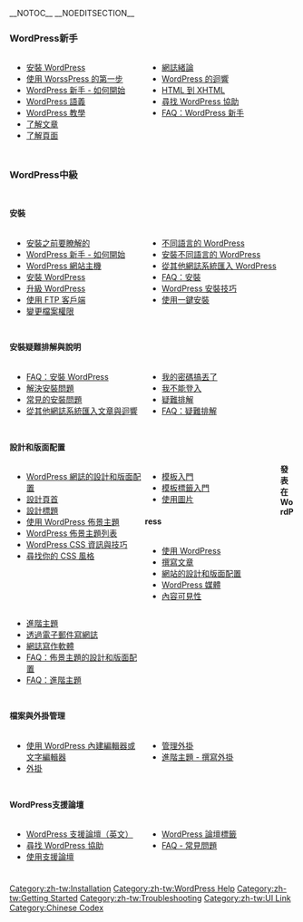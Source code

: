 {{Languages|
{{en|Getting_Started_with_WordPress}}
{{ar|البدأ_في_أستخدام_الووردبريس}}
{{bs|Započnite koristiti WordPress}}
{{es|Getting_Started_with_WordPress}}
{{fi|Aloittaminen}}
{{fr|Demarrer avec WordPress}}
{{ko|Getting_Started_with_WordPress}}
{{mk|WordPress почетник}}
{{mya|Getting_Started_with_WordPress}}
{{pt-br|Novo no WordPress - Por Onde Começar}}
{{ru|Знакомство_с_WordPress}}
{{ta|வேர்ட்பிரஸ் அடிப்படைகள்}}
{{te|WordPress గురించి తెలుసుకోండి}}
{{th|Getting_Started_with_WordPress}}
{{zh-cn|开始使用_WordPress}}
{{zh-tw|開始使用_WordPress}}
}}
__NOTOC__ __NOEDITSECTION__

===WordPress新手===
<div style="width:45%; margin:0px 6px; float:left">
* [[zh-tw:安裝WordPress|安裝 WordPress]]
* [[First Steps With WordPress|使用 WorssPress 的第一步]]
* [[zh-tw:WordPress 新手 - 如何開始|WordPress 新手 - 如何開始]]
* [[WordPress Semantics|WordPress 語義]]
* [[zh-tw:WordPress 教學|WordPress 教學]]
* [[Writing_Posts|了解文章]]
* [[zh-tw:網誌分頁|了解頁面]]
</div>

<div style="width:45%; margin:0px 6px; float:left; display: inline">
* [[zh-tw:網誌緒論|網誌緒論]]
* [[Comments in WordPress|WordPress 的迴響]]
* [[HTML to XHTML|HTML 到 XHTML]]
* [[Finding WordPress Help|尋找 WordPress 協助]]
* [[zh-tw:新手的WordPress常見問題解答|FAQ：WordPress 新手]]
</div>

<div style="clear:both; height:10px">
</div>


===WordPress中級===
<div style="clear:both; height:10px">
</div>

====安裝====
<div style="width:45%; margin:0px 6px; float:left">
* [[zh-tw:安裝之前要瞭解的|安裝之前要瞭解的]]
* [[zh-tw:WordPress 新手 - 如何開始|WordPress 新手 - 如何開始]]
* [[zh-tw:WordPress網站主機|WordPress 網站主機]]
* [[zh-tw:安裝WordPress|安裝 WordPress]]
* [[zh-tw:升級WordPress|升級 WordPress]]
* [[zh-tw:FTP 客戶端|使用 FTP 客戶端]]
* [[Changing File Permissions|變更檔案權限]]
</div>
<div style="width:45%; margin:0px 6px; float:left; display: inline">
* [[WordPress in Your Language|不同語言的 WordPress]]
* [[Installing WordPress in Your Language|安裝不同語言的 WordPress]]
* [[Importing_Content|從其他網誌系統匯入 WordPress]]
* [[FAQ Installation|FAQ：安裝]]
* [[WordPress Installation Techniques|WordPress 安裝技巧]]
* [http://codex.wordpress.org/AutoInstalling_WordPress 使用一鍵安裝]


</div>
<div style="clear:both; height:10px">
</div>

====安裝疑難排解與說明====
<div style="width:45%; margin:0px 6px; float:left">
* [[FAQ Installation|FAQ：安裝 WordPress]]
* [[zh-tw:疑難解答#安裝問題|解決安裝問題]]
* [[zh-tw:安裝WordPress#常見的安裝問題|常見的安裝問題]]
* [[Importing Content|從其他網誌系統匯入文章與迴響]]
</div>
<div style="width:45%; margin:0px 6px; float:left; display: inline">
* [[Resetting Your Password|我的密碼搞丟了]]
* [[Login Trouble|我不能登入]]
* [[zh-tw:疑難解答|疑難排解]]
* [[FAQ Troubleshooting|FAQ：疑難排解]]
</div>
<div style="clear:both; height:10px">
</div>

====設計和版面配置====
<div style="width:45%; margin:0px 6px; float:left">
* [[zh-tw:部落格的設計和佈局|WordPress 網誌的設計和版面配置]]
* [[Designing Headers|設計頁首]]
* [[Designing Headings|設計標題]]
* [[zh-tw:使用佈景主題|使用 WordPress 佈景主題]]
* [http://wordpress.org/extend/themes/ WordPress 佈景主題列表]
* [[CSS|WordPress CSS 資訊與技巧]]
* [[Finding Your CSS Styles|尋找你的 CSS 風格]]
</div>
<div style="width:45%; margin:0px 6px; float:left; display: inline">
* [[Stepping Into Templates|模板入門]] 
* [[Stepping Into Template Tags|模板標籤入門]]
* [[Using Images|使用圖片]]
</div>


====發表在WordPress====
<div style="width:45%; margin:0px 6px; float:left">
* [[zh-tw:使用 WordPress|使用 WordPress]]
* [[Writing Posts|撰寫文章]]
* [[zh-tw:部落格的設計和佈局|網站的設計和版面配置]]
* [[zh-tw:使用 WordPress#WordPress媒體|WordPress 媒體]]
* [[Content Visibility|內容可見性]]
</div>
<div style="width:45%; margin:0px 6px; float:left; display: inline">
* [[zh-tw:進階主題|進階主題]]
* [[Post to your blog using email|透過電子郵件寫網誌]] 
* [[Weblog_Client|網誌寫作軟體]] 
* [[zh-tw:設計與佈局的常見問題|FAQ：佈景主題的設計和版面配置]] 
* [[FAQ Advanced Topics|FAQ：進階主題]]
</div>
<div style="clear:both; height:10px">
</div>

====檔案與外掛管理====
<div style="width:45%; margin:0px 6px; float:left">
* [[Editing Files|使用 WordPress 內建編輯器或文字編輯器]]
* [[zh-tw:外掛|外掛]]
</div>
<div style="width:45%; margin:0px 6px; float:left; display: inline">
* [[Managing Plugins|管理外掛]]
* [[zh-tw:進階主題#外掛與客製化的進階技巧|進階主題 - 撰寫外掛]]
</div>
<div style="clear:both; height:10px">
</div>

====WordPress支援論壇====
<div style="width:45%; margin:0px 6px; float:left">
* [http://www.wordpress.org/support WordPress 支援論壇（英文）]
* [[Finding WordPress Help|尋找 WordPress 協助]]
* [[Using the Support Forums|使用支援論壇]]
</div>
<div style="width:45%; margin:0px 6px; float:left; display: inline">
* [[WordPress Forum Tags|WordPress 論壇標籤]]
* [[zh-tw:FAQ|FAQ - 常見問題]]
</div>
<div style="clear:both; height:10px">
</div>

{{toclist}}

[[Category:zh-tw:Installation]]
[[Category:zh-tw:WordPress Help]]
[[Category:zh-tw:Getting Started]]
[[Category:zh-tw:Troubleshooting]]
[[Category:zh-tw:UI Link]]
[[Category:Chinese Codex]]